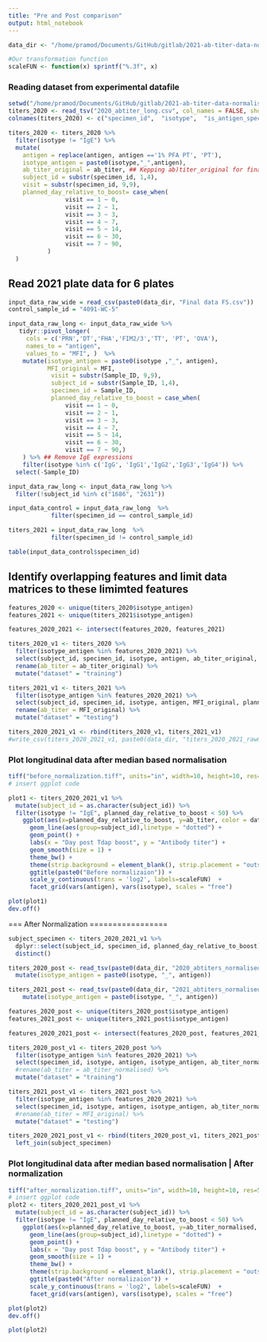 ```yaml
---
title: "Pre and Post comparison"
output: html_notebook
---
```


```r
data_dir <- "/home/pramod/Documents/GitHub/gitlab/2021-ab-titer-data-normalisation/private/data/"

#Our transformation function
scaleFUN <- function(x) sprintf("%.3f", x)
```

### Reading dataset from experimental datafile
```r

setwd("/home/pramod/Documents/GitHub/gitlab/2021-ab-titer-data-normalisation/private/data/")
titers_2020 <- read_tsv("2020_abtiter_long.csv", col_names = FALSE, show_col_types = FALSE) 
colnames(titers_2020) <- c("specimen_id",  "isotype",  "is_antigen_specific",  "antigen",  "ab_titer", "unit",  "lower_limit_of_detection")

titers_2020 <- titers_2020 %>%
  filter(isotype != "IgE") %>%
  mutate(
    antigen = replace(antigen, antigen =='1% PFA PT', 'PT'),
    isotype_antigen = paste0(isotype,"_",antigen),
    ab_titer_original = ab_titer, ## Kepping ab)titer_original for final dataframe
    subject_id = substr(specimen_id, 1,4),
    visit = substr(specimen_id, 9,9),
    planned_day_relative_to_boost= case_when(
                visit == 1 ~ 0,
                visit == 2 ~ 1,
                visit == 3 ~ 3,
                visit == 4 ~ 7,
                visit == 5 ~ 14,
                visit == 6 ~ 30,
                visit == 7 ~ 90,
           )
  ) 
```

## Read 2021 plate data for 6 plates
```r
input_data_raw_wide = read_csv(paste0(data_dir, "Final data FS.csv")) 
control_sample_id = "4091-WC-5"

input_data_raw_long <- input_data_raw_wide %>% 
   tidyr::pivot_longer(
     cols = c('PRN','DT','FHA','FIM2/3','TT', 'PT', 'OVA'), 
     names_to = "antigen", 
     values_to = "MFI", )  %>% 
    mutate(isotype_antigen = paste0(isotype ,"_", antigen),
           MFI_original = MFI,
            visit = substr(Sample_ID, 9,9),
            subject_id = substr(Sample_ID, 1,4),
            specimen_id = Sample_ID,
            planned_day_relative_to_boost = case_when(
                visit == 1 ~ 0,
                visit == 2 ~ 1,
                visit == 3 ~ 3,
                visit == 4 ~ 7,
                visit == 5 ~ 14,
                visit == 6 ~ 30,
                visit == 7 ~ 90,)
    ) %>% ## Remove IgE expressions
    filter(isotype %in% c('IgG', 'IgG1','IgG2','IgG3','IgG4')) %>%
  select(-Sample_ID)

input_data_raw_long <- input_data_raw_long %>%
  filter(!subject_id %in% c("1686", "2631"))

input_data_control = input_data_raw_long  %>%
            filter(specimen_id == control_sample_id)

titers_2021 = input_data_raw_long  %>%
            filter(specimen_id != control_sample_id)

table(input_data_control$specimen_id)
```
## Identify overlapping features and limit data matrices to these limimted features
```r
features_2020 <- unique(titers_2020$isotype_antigen)
features_2021 <- unique(titers_2021$isotype_antigen)

features_2020_2021 <- intersect(features_2020, features_2021)

titers_2020_v1 <- titers_2020 %>% 
  filter(isotype_antigen %in% features_2020_2021) %>% 
  select(subject_id, specimen_id, isotype, antigen, ab_titer_original, planned_day_relative_to_boost) %>% 
  rename(ab_titer = ab_titer_original) %>% 
  mutate("dataset" = "training")

titers_2021_v1 <- titers_2021 %>% 
  filter(isotype_antigen %in% features_2020_2021) %>% 
  select(subject_id, specimen_id, isotype, antigen, MFI_original, planned_day_relative_to_boost) %>% 
  rename(ab_titer = MFI_original) %>% 
  mutate("dataset" = "testing")

titers_2020_2021_v1 <- rbind(titers_2020_v1, titers_2021_v1)
#write_csv(titers_2020_2021_v1, paste0(data_dir, "titers_2020_2021_rawmost.csv"))

```


### Plot longitudinal data after median based normalisation

```r
tiff("before_normalization.tiff", units="in", width=10, height=10, res=500)
# insert ggplot code

plot1 <- titers_2020_2021_v1 %>%
  mutate(subject_id = as.character(subject_id)) %>%
  filter(isotype != "IgE", planned_day_relative_to_boost < 50) %>%
    ggplot(aes(x=planned_day_relative_to_boost, y=ab_titer, color = dataset)) +
      geom_line(aes(group=subject_id),linetype = "dotted") +
      geom_point() + 
      labs(x = "Day post Tdap boost", y = "Antibody titer") + 
      geom_smooth(size = 1) +
      theme_bw() +
      theme(strip.background = element_blank(), strip.placement = "outside") +
      ggtitle(paste0("Before normalizaion")) +
      scale_y_continuous(trans = 'log2', labels=scaleFUN)  +
      facet_grid(vars(antigen), vars(isotype), scales = "free")

plot(plot1)
dev.off()

```

=== After Normalization =================
```r
subject_specimen <- titers_2020_2021_v1 %>%
  dplyr::select(subject_id, specimen_id, planned_day_relative_to_boost) %>%
  distinct()

titers_2020_post <- read_tsv(paste0(data_dir, "2020_abtiters_normalised_04052021.csv"), show_col_types = FALSE) %>%
  mutate(isotype_antigen = paste0(isotype, "_", antigen))

titers_2021_post <- read_tsv(paste0(data_dir, "2021_abtiters_normalised_04052021.csv"), show_col_types = FALSE) %>%
    mutate(isotype_antigen = paste0(isotype, "_", antigen))

features_2020_post <- unique(titers_2020_post$isotype_antigen)
features_2021_post <- unique(titers_2021_post$isotype_antigen)

features_2020_2021_post <- intersect(features_2020_post, features_2021_post)

titers_2020_post_v1 <- titers_2020_post %>% 
  filter(isotype_antigen %in% features_2020_2021) %>% 
  select(specimen_id, isotype, antigen, isotype_antigen, ab_titer_normalised) %>% 
  #rename(ab_titer = ab_titer_normalised) %>% 
  mutate("dataset" = "training")

titers_2021_post_v1 <- titers_2021_post %>% 
  filter(isotype_antigen %in% features_2020_2021) %>% 
  select(specimen_id, isotype, antigen, isotype_antigen, ab_titer_normalised) %>% 
  #rename(ab_titer = MFI_original) %>% 
  mutate("dataset" = "testing")

titers_2020_2021_post_v1 <- rbind(titers_2020_post_v1, titers_2021_post_v1) %>%
  left_join(subject_specimen)

```

### Plot longitudinal data after median based normalisation | After normalization

```r

tiff("after_normalization.tiff", units="in", width=10, height=10, res=500)
# insert ggplot code
plot2 <- titers_2020_2021_post_v1 %>%
  mutate(subject_id = as.character(subject_id)) %>%
  filter(isotype != "IgE", planned_day_relative_to_boost < 50) %>%
    ggplot(aes(x=planned_day_relative_to_boost, y=ab_titer_normalised, color = dataset)) +
      geom_line(aes(group=subject_id),linetype = "dotted") +
      geom_point() + 
      labs(x = "Day post Tdap boost", y = "Antibody titer") + 
      geom_smooth(size = 1) +
      theme_bw() +
      theme(strip.background = element_blank(), strip.placement = "outside") +
      ggtitle(paste0("After normalizaion")) +
      scale_y_continuous(trans = 'log2', labels=scaleFUN)  +
      facet_grid(vars(antigen), vars(isotype), scales = "free")

plot(plot2)
dev.off()

plot(plot2)
```


